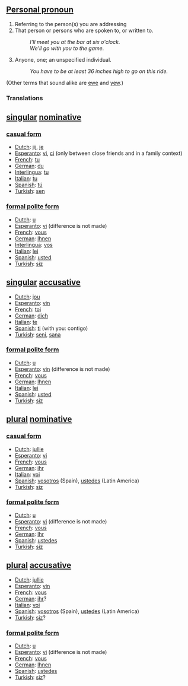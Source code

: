 ==[[Personal pronoun]]== 

#Referring to the person(s) you are addressing
#That person or persons who are spoken to, or written to. 
#:''I'll meet you at the bar at six o'clock.'' 
#:''We'll go with you to the game.'' 
#Anyone, one; an unspecified individual. 
#:''You have to be at least 36 inches high to go on this ride.''

(Other terms that sound alike are [[ewe]] and [[yew]].)
===Translations===

==[[singular]] [[nominative]]==

===[[casual form]]===

*[[Dutch]]: [[jij]], [[je]]
*[[Esperanto]]: [[vi]], [[ci]] (only between close friends and in a family context)
*[[French]]: [[tu]]
*[[German]]: [[du]]
*[[Interlingua]]: [[tu]]
*[[Italian]]: [[tu]]
*[[Spanish]]: [[tú]]
*[[Turkish]]: [[sen]]

===[[formal polite form]]===

*[[Dutch]]: [[u]]
*[[Esperanto]]: [[vi]] (difference is not made)
*[[French]]: [[vous]]
*[[German]]: [[Ihnen]]
*[[Interlingua]]: [[vos]]
*[[Italian]]: [[lei]]
*[[Spanish]]: [[usted]]
*[[Turkish]]: [[siz]]

==[[singular]] [[accusative]]==

*[[Dutch]]: [[jou]]
*[[Esperanto]]: [[vin]]
*[[French]]: [[toi]]
*[[German]]: [[dich]]
*[[Italian]]: [[te]]
*[[Spanish]]: [[ti]] (with you: contigo)
*[[Turkish]]: [[seni]], [[sana]]

===[[formal polite form]]===

*[[Dutch]]: [[u]]
*[[Esperanto]]: [[vin]] (difference is not made)
*[[French]]: [[vous]]
*[[German]]: [[Ihnen]]
*[[Italian]]: [[lei]]
*[[Spanish]]: [[usted]]
*[[Turkish]]: [[siz]]

==[[plural]] [[nominative]]==

===[[casual form]]===

*[[Dutch]]: [[jullie]]
*[[Esperanto]]: [[vi]]
*[[French]]: [[vous]]
*[[German]]: [[ihr]]
*[[Italian]]: [[voi]]
*[[Spanish]]: [[vosotros]] (Spain), [[ustedes]] (Latin America)
*[[Turkish]]: [[siz]]

===[[formal polite form]]===

*[[Dutch]]: [[u]]
*[[Esperanto]]: [[vi]] (difference is not made)
*[[French]]: [[vous]]
*[[German]]: [[Ihr]]
*[[Spanish]]: [[ustedes]]
*[[Turkish]]: [[siz]]

==[[plural]] [[accusative]]==

*[[Dutch]]: [[jullie]]
*[[Esperanto]]: [[vin]]
*[[French]]: [[vous]]
*[[German]]: [[ihr]]?
*[[Italian]]: [[voi]]
*[[Spanish]]: [[vosotros]] (Spain), [[ustedes]] (Latin America)
*[[Turkish]]: [[siz]]?

===[[formal polite form]]===

*[[Dutch]]: [[u]]
*[[Esperanto]]: [[vi]] (difference is not made)
*[[French]]: [[vous]]
*[[German]]: [[Ihnen]]
*[[Spanish]]: [[ustedes]]
*[[Turkish]]: [[siz]]?